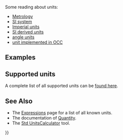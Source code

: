 <languages/>
{{TOCright}}

Some reading about units:
*[https://en.wikipedia.org/wiki/Metrology Metrology]
*[https://en.wikipedia.org/wiki/International_System_of_Units SI system]
*[https://en.wikipedia.org/wiki/Imperial_units Imperial units]
*[https://en.wikipedia.org/wiki/SI_derived_unit SI derived units]
*[https://en.wikipedia.org/wiki/Degree_%28angle%29 angle units]
*[https://github.com/3drepo/occt/blob/master/src/UnitsAPI/Units.dat unit implemented in OCC]

== Examples ==

{{Code|code=
# -- some examples of the FreeCAD unit translation system --
# make a shortcut for the examples
pq = FreeCAD.Units.parseQuantity

# 10 meters in internal numbers
pq('10 m')

# doing math
pq('3/8 in')

# combined stuff
pq('100 km/h')

# transfer to other units
pq('100 km/h')/tu('m/s')

# derived units (Ohm)
pq('m^2*kg*s^-3*A^-2')

# or
pq('(m^2*kg)/(A^2*s^3)')

# angles 
pq('2*pi rad') # full circle

# as gon
pq('2*pi rad') / tu('gon')

# more imperial
tu('1ft (3+7/16)in')

# or 
pq('1\' (3+7/16)"') # the ' we have to escape because of python

# trigonometry
pq('sin(pi)')

# Using translated units as parameters, this command will create a 50.8mm x 20mm x 10mm box
b = Part.makeBox(pq('2in'), pq('2m')/100, 10)
}}

== Supported units ==

A complete list of all supported units can be [[Expressions#Units |found here]].

== See Also ==

* The [[Expressions#Units|Expressions]] page for a list of all known units.
* The documentation of [[Quantity|Quantity]].
* The [[Std_UnitsCalculator|Std UnitsCalculator]] tool.


{{Powerdocnavi{{#translation:}}}}